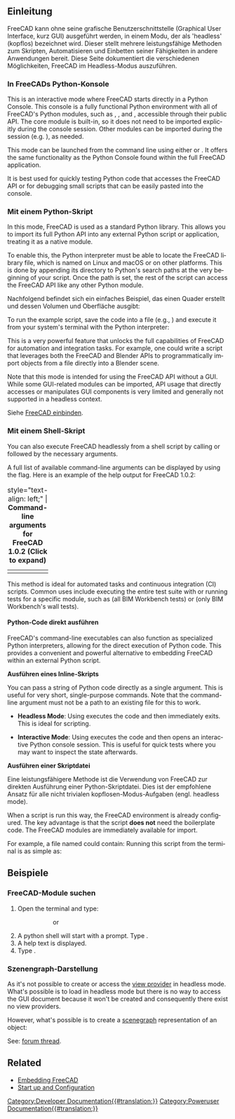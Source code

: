 <languages/>
{{TOCright}}

<span id="Introduction"></span>
==Einleitung==

FreeCAD kann ohne seine grafische Benutzerschnittstelle (Graphical User Interface, kurz GUI) ausgeführt werden, in einem Modu, der als 'headless' (kopflos) bezeichnet wird. Dieser stellt mehrere leistungsfähige Methoden zum Skripten, Automatisieren und Einbetten seiner Fähigkeiten in andere Anwendungen bereit. Diese Seite dokumentiert die verschiedenen Möglichkeiten, FreeCAD im Headless-Modus auszuführen.

<span id="Via_the_FreeCAD_Python_Console"></span>
===In FreeCADs Python-Konsole===

<div lang="en" dir="ltr" class="mw-content-ltr">
This is an interactive mode where FreeCAD starts directly in a Python Console. This console is a fully functional Python environment with all of FreeCAD's Python modules, such as {{incode|Part}}, {{incode|BIM}}, and {{incode|Draft}}, accessible through their public API. The core {{incode|FreeCAD}} module is built-in, so it does not need to be imported explicitly during the console session. Other modules can be imported during the session (e.g. {{incode|import Part}}), as needed.
</div>

<div lang="en" dir="ltr" class="mw-content-ltr">
This mode can be launched from the command line using either {{incode|FreeCAD -c}} or {{incode|FreeCADCmd}}. It offers the same functionality as the Python Console found within the full FreeCAD application.
</div>

<div lang="en" dir="ltr" class="mw-content-ltr">
It is best used for quickly testing Python code that accesses the FreeCAD API or for debugging small scripts that can be easily pasted into the console.
</div>

<span id="Via_Python_script"></span>
===Mit einem Python-Skript===

<div lang="en" dir="ltr" class="mw-content-ltr">
In this mode, FreeCAD is used as a standard Python library. This allows you to import its full Python API into any external Python script or application, treating it as a native module.
</div>

<div lang="en" dir="ltr" class="mw-content-ltr">
To enable this, the Python interpreter must be able to locate the FreeCAD library file, which is named {{incode|FreeCAD.so}} on Linux and macOS or {{incode|FreeCAD.pyd}} on other platforms. This is done by appending its directory to Python's search paths at the very beginning of your script. Once the path is set, the rest of the script can access the FreeCAD API like any other Python module.
</div>

Nachfolgend befindet sich ein einfaches Beispiel, das einen Quader erstellt und dessen Volumen und Oberfläche ausgibt:

{{Code|code=
# Set the path to your FreeCAD installation
# Example for Linux:
# FREECADPATH = '/usr/lib/freecad/lib'
# Example for macOS:
# FREECADPATH = '/Applications/FreeCAD.app/Contents/Resources/lib'
# Example for Windows:
FREECADPATH = 'C:\\Program Files\\FreeCAD\\bin'
import sys
sys.path.append(FREECADPATH)

# The rest of the script can now import and use the FreeCAD API
import FreeCAD
import Part

# Create a simple geometric shape
my_box = Part.makeBox(10, 20, 30)

# Access its properties
print(f"The volume of the box is: {my_box.Volume}")
print(f"The area of the box is: {my_box.Area}")
}}

To run the example script, save the code into a file (e.g., {{incode|run_box.py}}) and execute it from your system's terminal with the Python interpreter:
{{Code|lang=bash|code=
$ python run_box.py
The volume of the box is: 6000.0
The area of the box is: 2200.0
}}

<div lang="en" dir="ltr" class="mw-content-ltr">
This is a very powerful feature that unlocks the full capabilities of FreeCAD for automation and integration tasks. For example, one could write a script that leverages both the FreeCAD and Blender APIs to programmatically import objects from a {{incode|.FCStd}} file directly into a Blender scene.
</div>

<div lang="en" dir="ltr" class="mw-content-ltr">
Note that this mode is intended for using the FreeCAD API without a GUI. While some GUI-related modules can be imported, API usage that directly accesses or manipulates GUI components is very limited and generally not supported in a headless context.
</div>

Siehe [[Embedding_FreeCAD/de|FreeCAD einbinden]].

<span id="Via_shell_script"></span>
===Mit einem Shell-Skript===

<div lang="en" dir="ltr" class="mw-content-ltr">
You can also execute FreeCAD headlessly from a shell script by calling {{incode|FreeCAD -c}} or {{incode|FreeCADCmd}} followed by the necessary arguments.
</div>

<div lang="en" dir="ltr" class="mw-content-ltr">
A full list of available command-line arguments can be displayed by using the {{incode|--help}} flag. Here is an example of the help output for FreeCAD 1.0.2:
</div>

{| class="wikitable mw-collapsible mw-collapsed" style="width:100%;"
|+ style="text-align: left;" | '''Command-line arguments for FreeCAD 1.0.2 (Click to expand)'''
|-
| {{Code|lang=bash|code=
$ FreeCAD -c --help
FreeCAD

For a detailed description see https://wiki.freecad.org/Start_up_and_Configuration

Usage: FreeCAD [options] File1 File2 ...

Allowed options:

Generic options:
  -v [ --version ]          Prints version string
  --verbose                 Prints verbose version string
  -h [ --help ]             Prints help message
  -c [ --console ]          Starts in console mode
  --response-file arg       Can be specified with '@name', too
  --dump-config             Dumps configuration
  --get-config arg          Prints the value of the requested configuration key
  --set-config arg          Sets the value of a configuration key
  --keep-deprecated-paths   If set then config files are kept on the old 
                            location

Configuration:
  -l [ --write-log ]        Writes FreeCAD.log to the user directory.
  --log-file arg            Unlike --write-log this allows logging to an 
                            arbitrary file
  -u [ --user-cfg ] arg     User config file to load/save user settings
  -s [ --system-cfg ] arg   System config file to load/save system settings
  -t [ --run-test ] arg     Run a given test case (use 0 (zero) to run all 
                            tests). If no argument is provided then return list
                            of all available tests.
  -r [ --run-open ] arg     Run a given test case (use 0 (zero) to run all 
                            tests). If no argument is provided then return list
                            of all available tests.  Keeps UI open after 
                            test(s) complete.
  -M [ --module-path ] arg  Additional module paths
  -E [ --macro-path ] arg   Additional macro paths
  -P [ --python-path ] arg  Additional python paths
  --disable-addon arg       Disable a given addon.
  --single-instance         Allow to run a single instance of the application
  --safe-mode               Force enable safe mode
  --pass arg                Ignores the following arguments and pass them 
                            through to be used by a script
}}
|}

<div lang="en" dir="ltr" class="mw-content-ltr">
This method is ideal for automated tasks and continuous integration (CI) scripts. Common uses include executing the entire test suite with {{incode|FreeCADCmd -t 0}} or running tests for a specific module, such as {{incode|FreeCADCmd -t TestArch}} (all BIM Workbench tests) or {{incode|FreeCADCmd -t TestArch.TestWall}} (only BIM Workbench's wall tests).
</div>

<span id="Executing_Python_code_directly"></span>
==== Python-Code direkt ausführen ====

<div lang="en" dir="ltr" class="mw-content-ltr">
FreeCAD's command-line executables can also function as specialized Python interpreters, allowing for the direct execution of Python code. This provides a convenient and powerful alternative to embedding FreeCAD within an external Python script.
</div>

'''Ausführen eines Inline-Skripts'''

<div lang="en" dir="ltr" class="mw-content-ltr">
You can pass a string of Python code directly as a single argument. This is useful for very short, single-purpose commands. Note that the command-line argument must not be a path to an existing file for this to work.
</div>

<div lang="en" dir="ltr" class="mw-content-ltr">
* '''Headless Mode''': Using {{incode|FreeCADCmd}} executes the code and then immediately exits. This is ideal for scripting.
{{Code|lang=bash|code=
$ FreeCADCmd "import Part; print(Part.makeBox(10,5,15).Volume)"
}}
* '''Interactive Mode''': Using {{incode|FreeCAD -c}} executes the code and then opens an interactive Python console session. This is useful for quick tests where you may want to inspect the state afterwards.
{{Code|lang=bash|code=
$ FreeCAD -c "import Part; my_box = Part.makeBox(10,5,15)"
}}
</div>

'''Ausführen einer Skriptdatei'''

Eine leistungsfähigere Methode ist die Verwendung von FreeCAD zur direkten Ausführung einer Python-Skriptdatei. Dies ist der empfohlene Ansatz für alle nicht trivialen kopflosen-Modus-Aufgaben (engl. headless mode).

<div lang="en" dir="ltr" class="mw-content-ltr">
{{Code|lang=bash|code=
$ FreeCADCmd /path/to/my_script.py
}}
</div>

<div lang="en" dir="ltr" class="mw-content-ltr">
When a script is run this way, the FreeCAD environment is already configured. The key advantage is that the script '''does not''' need the {{incode|sys.path.append()}} boilerplate code. The FreeCAD modules are immediately available for import.
</div>

<div lang="en" dir="ltr" class="mw-content-ltr">
For example, a file named {{incode|create_box.py}} could contain:
{{Code|lang=python|code=
import Part
# The FreeCAD module is already available, but it can be imported explicitly
import FreeCAD
</div>

<div lang="en" dir="ltr" class="mw-content-ltr">
# Create a new document and add a box to it
doc = FreeCAD.newDocument()
box_obj = doc.addObject("Part::Box", "MyBox")
doc.recompute()
</div>

<div lang="en" dir="ltr" class="mw-content-ltr">
# Export the part to a STEP file
Part.export([box_obj], "my_box_model.step")
</div>

<div lang="en" dir="ltr" class="mw-content-ltr">
print("Box created and exported successfully to my_box_model.step")
}}
Running this script from the terminal is as simple as:
{{Code|lang=bash|code=
$ FreeCADCmd create_box.py
Box created and exported successfully to my_box_model.step
}}
</div>

<span id="Examples"></span>
==Beispiele==

<span id="Searching_FreeCAD_modules"></span>
===FreeCAD-Module suchen===

<div lang="en" dir="ltr" class="mw-content-ltr">
# Open the terminal and type:
#:{{incode|$ /path/to/FreeCAD -c}}
#::or
#:{{incode|$ /path/to/FreeCADCmd}}
# A python shell will start with a prompt. Type {{incode|help()}}.
# A help text is displayed.
# Type {{incode|modules freecad}}.
</div>

<span id="Scenegraph_representation"></span>
=== Szenengraph-Darstellung ===

<div lang="en" dir="ltr" class="mw-content-ltr">
As it's not possible to create or access the [[Viewprovider|view provider]] in headless mode. What's possible is to load {{incode|FreeCADGui}} in headless mode but there is no way to access the GUI document because it won't be created and consequently there exist no view providers.
</div>

<div lang="en" dir="ltr" class="mw-content-ltr">
However, what's possible is to create a [[Scenegraph|scenegraph]] representation of an object:
</div>

{{Code|lang=python|code=
import FreeCADGui as Gui
from pivy import coin

Gui.setupWithoutGUI()
doc = App.newDocument()
obj = doc.addObject("Part::Box","Box")
doc.recompute()
view = Gui.subgraphFromObject(obj)
}}

<div lang="en" dir="ltr" class="mw-content-ltr">
See: [https://forum.freecad.org/viewtopic.php?f=10&t=55794&p=481586#p481586 forum thread].
</div>

<div lang="en" dir="ltr" class="mw-content-ltr">
== Related ==
</div>

<div lang="en" dir="ltr" class="mw-content-ltr">
* [[Embedding_FreeCAD#Using_FreeCAD_without_GUI|Embedding FreeCAD]]
* [[Start_up_and_Configuration#Running_FreeCAD_without_GUI_(headless)|Start up and Configuration]]
</div>


[[Category:Developer Documentation{{#translation:}}]]
[[Category:Poweruser Documentation{{#translation:}}]]
